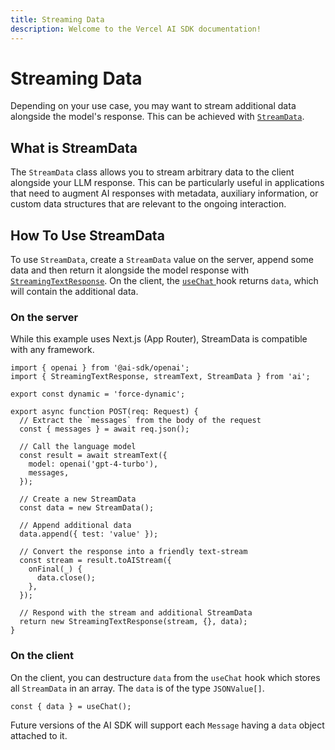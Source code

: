 ```yaml
---
title: Streaming Data
description: Welcome to the Vercel AI SDK documentation!
---
```


# Streaming Data

Depending on your use case, you may want to stream additional data alongside the model's response. This can be achieved with [`StreamData`](/docs/reference/stream-helpers/stream-data).

## What is StreamData

The `StreamData` class allows you to stream arbitrary data to the client alongside your LLM response. This can be particularly useful in applications that need to augment AI responses with metadata, auxiliary information, or custom data structures that are relevant to the ongoing interaction.

## How To Use StreamData

To use `StreamData`, create a `StreamData` value on the server, append some data and then return it alongside the model response with [`StreamingTextResponse`](/docs/reference/stream-helpers/streaming-text-response). On the client, the [ `useChat` ](/docs/reference/ai-sdk-ui/use-chat) hook returns `data`, which will contain the additional data.

### On the server

<Note>
  While this example uses Next.js (App Router), StreamData is compatible with
  any framework.
</Note>

```tsx highlight="16-30"
import { openai } from '@ai-sdk/openai';
import { StreamingTextResponse, streamText, StreamData } from 'ai';

export const dynamic = 'force-dynamic';

export async function POST(req: Request) {
  // Extract the `messages` from the body of the request
  const { messages } = await req.json();

  // Call the language model
  const result = await streamText({
    model: openai('gpt-4-turbo'),
    messages,
  });

  // Create a new StreamData
  const data = new StreamData();

  // Append additional data
  data.append({ test: 'value' });

  // Convert the response into a friendly text-stream
  const stream = result.toAIStream({
    onFinal(_) {
      data.close();
    },
  });

  // Respond with the stream and additional StreamData
  return new StreamingTextResponse(stream, {}, data);
}
```

### On the client

On the client, you can destructure `data` from the `useChat` hook which stores all `StreamData` in an array. The `data` is of the type `JSONValue[]`.

```tsx
const { data } = useChat();
```

Future versions of the AI SDK will support each `Message` having a `data` object attached to it.
